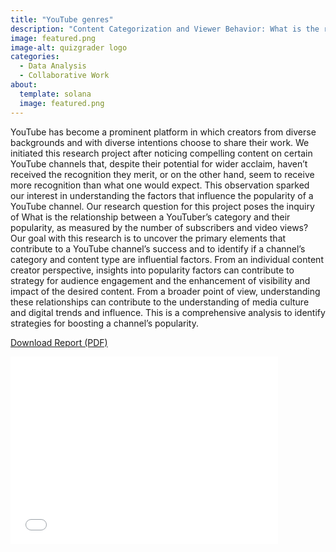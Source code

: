 ```yaml
---
title: "YouTube genres"
description: "Content Categorization and Viewer Behavior: What is the relationship between a YouTuber’s category and their popularity, as measured by the number of subscribers and video views?"
image: featured.png
image-alt: quizgrader logo
categories:
  - Data Analysis
  - Collaborative Work
about:
  template: solana
  image: featured.png
---
```

YouTube has become a prominent platform in which creators from diverse backgrounds and with diverse intentions choose to share their work. We initiated this research project after noticing compelling content on certain YouTube channels that, despite their potential for wider acclaim, haven't received the recognition they merit, or on the other hand, seem to receive more recognition than what one would expect. This observation sparked our interest in understanding the factors that influence the popularity of a YouTube channel. Our research question for this project poses the inquiry of What is the relationship between a YouTuber’s category and their popularity, as measured by the number of subscribers and video views? Our goal with this research is to uncover the primary elements that contribute to a YouTube channel's success and to identify if a channel’s category and content type are influential factors. From an individual content creator perspective, insights into popularity factors can contribute to strategy for audience engagement and the enhancement of visibility and impact of the desired content. From a broader point of view, understanding these relationships can contribute to the understanding of media culture and digital trends and influence. This is a comprehensive analysis to identify strategies for boosting a channel's popularity. 

<a href="A Statistical Examination of YouTube Genres.pdf" download> Download Report (PDF)</a>

</p>

<embed src="YouTube genres slides.pdf" type="application/pdf" width="85%" height="300px" />

<p style="text-align: center;">